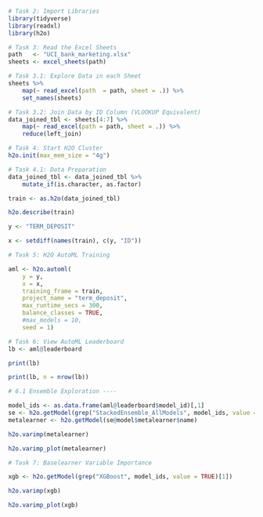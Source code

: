 ```r
# Task 2: Import Libraries
library(tidyverse)
library(readxl)
library(h2o)
```

```r
# Task 3: Read the Excel Sheets
path   <- "UCI_bank_marketing.xlsx"
sheets <- excel_sheets(path)
```


```r
# Task 3.1: Explore Data in each Sheet
sheets %>%
    map(~ read_excel(path  = path, sheet = .)) %>%
    set_names(sheets)
```


```r
# Task 3.2: Join Data by ID Column (VLOOKUP Equivalent)
data_joined_tbl <- sheets[4:7] %>%
    map(~ read_excel(path = path, sheet = .)) %>%
    reduce(left_join)
```

```r
# Task 4: Start H2O Cluster
h2o.init(max_mem_size = "4g")
```

```r
# Task 4.1: Data Preparation
data_joined_tbl <- data_joined_tbl %>% 
    mutate_if(is.character, as.factor)

train <- as.h2o(data_joined_tbl)

h2o.describe(train)

y <- "TERM_DEPOSIT"

x <- setdiff(names(train), c(y, "ID"))
```

```r
# Task 5: H2O AutoML Training

aml <- h2o.automl(
    y = y, 
    x = x, 
    training_frame = train,
    project_name = "term_deposit",
    max_runtime_secs = 300,
    balance_classes = TRUE,
    #max_models = 10,
    seed = 1)
```

```r
# Task 6: View AutoML Leaderboard
lb <- aml@leaderboard

print(lb)

print(lb, n = nrow(lb))
```

```r
# 6.1 Ensemble Exploration ----

model_ids <- as.data.frame(aml@leaderboard$model_id)[,1]
se <- h2o.getModel(grep("StackedEnsemble_AllModels", model_ids, value = TRUE)[1])
metalearner <- h2o.getModel(se@model$metalearner$name)

h2o.varimp(metalearner)

h2o.varimp_plot(metalearner)
```

```r
# Task 7: Baselearner Variable Importance 

xgb <- h2o.getModel(grep("XGBoost", model_ids, value = TRUE)[1])

h2o.varimp(xgb)

h2o.varimp_plot(xgb)
```


